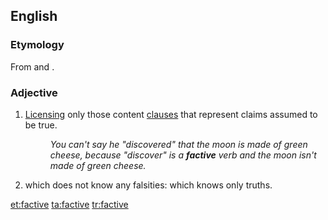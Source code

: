 ==English==

===Etymology===
From {{term|fact}} and {{term|-ive}}.

===Adjective===
{{en-adj|-}}

# {{context|linguistics|of a verb|lang=en}} [[license|Licensing]] only those content [[clause]]s that represent claims assumed to be true.
#: ''You can't say he "discovered" that the moon is made of green cheese, because "discover" is a '''factive''' verb and the moon isn't made of green cheese.''
# {{context|epistemology|of a knowing agent|lang=en}} which does not know any falsities: which knows only truths.

[[et:factive]]
[[ta:factive]]
[[tr:factive]]